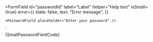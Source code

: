 
<FormField
	id="passwordId"
	label="Label"
	helper="Help text"
	isSmall={true}
	error={{
		state: false,
		text: "Error message",
	}}
>
	<PasswordField placeholder="Enter your password" />
</FormField>
`

<Section
	title="Small"
	contained={true}
	style={{ paddingRight: 0, paddingBottom: 0, paddingLeft: 0 }}
>
	<Preview wrapper={true}>
		<FormField
			id="passwordId"
			label="Label"
			helper="Help text"
			isSmall={true}
			error={{
				state: false,
				text: "Error message",
			}}
		>
			<PasswordField placeholder="Enter your password" />
		</FormField>
	</Preview>
	<Snippet language="js">{SmallPasswordFieldCode}</Snippet>
</Section>
